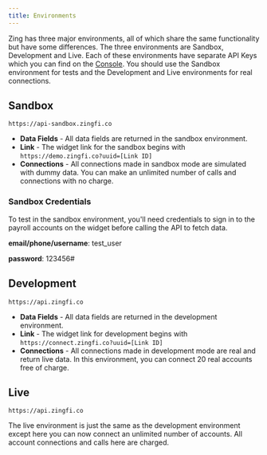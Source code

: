 ```yaml
---
title: Environments
---
```


Zing has three major environments, all of which share the same functionality but have some differences. The three environments are Sandbox, Development and Live. Each of these environments have separate API Keys which you can find on the [Console](https://console.zingfi.co/api-keys). You should use the Sandbox environment for tests and the Development and Live environments for real connections. 

## Sandbox
```
https://api-sandbox.zingfi.co
```

* **Data Fields** - All data fields are returned in the sandbox environment. 
* **Link** - The widget link for the sandbox begins with `https://demo.zingfi.co?uuid=[Link ID]`
* **Connections** - All connections made in sandbox mode are simulated with dummy data. You can make an unlimited number of calls and connections with no charge.

### Sandbox Credentials
To test in the sandbox environment, you'll need credentials to sign in to the payroll accounts on the widget before calling the API to fetch data.

<Info>
  
**email/phone/username**: test_user
  
**password**: 123456#
  
</Info>

## Development
```
https://api.zingfi.co
```

* **Data Fields** - All data fields are returned in the development environment. 
* **Link** - The widget link for development begins with `https://connect.zingfi.co?uuid=[Link ID]`
* **Connections** - All connections made in development mode are real and return live data. In this environment, you can connect 20 real accounts free of charge.

## Live
```
https://api.zingfi.co
```

The live environment is just the same as the development environment except here you can now connect an unlimited number of accounts. All account connections and calls here are charged.
